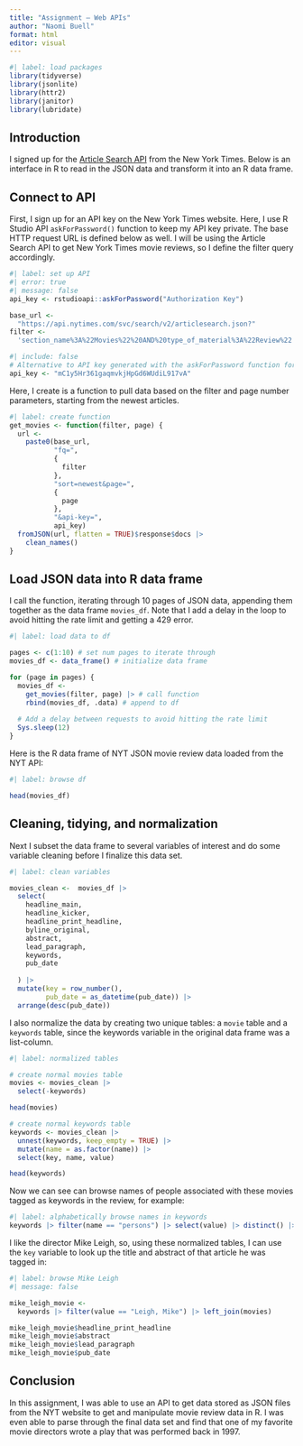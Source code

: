 ```yaml
---
title: "Assignment – Web APIs"
author: "Naomi Buell"
format: html
editor: visual
---
```


```r
#| label: load packages
library(tidyverse)
library(jsonlite)
library(httr2)
library(janitor)
library(lubridate)
```

## Introduction

I signed up for the [Article Search API](https://developer.nytimes.com/docs/articlesearch-product/1/overview) from the New York Times. Below is an interface in R to read in the JSON data and transform it into an R data frame.

## Connect to API

First, I sign up for an API key on the New York Times website. Here, I use R Studio API `askForPassword()` function to keep my API key private. The base HTTP request URL is defined below as well. I will be using the Article Search API to get New York Times movie reviews, so I define the filter query accordingly.

```r
#| label: set up API
#| error: true
#| message: false
api_key <- rstudioapi::askForPassword("Authorization Key")

base_url <-
  "https://api.nytimes.com/svc/search/v2/articlesearch.json?"
filter <-
  'section_name%3A%22Movies%22%20AND%20type_of_material%3A%22Review%22'
```

```r
#| include: false
# Alternative to API key generated with the askForPassword function for the purposes of rendering my QMD
api_key <- "mC1y5Hr361gaqmvkjHpGd6WUdiL917vA"
```

Here, I create is a function to pull data based on the filter and page number parameters, starting from the newest articles.

```r
#| label: create function
get_movies <- function(filter, page) {
  url <-
    paste0(base_url,
           "fq=",
           {
             filter
           },
           "sort=newest&page=",
           {
             page
           },
           "&api-key=",
           api_key)
  fromJSON(url, flatten = TRUE)$response$docs |> 
    clean_names()
}
```

## Load JSON data into R data frame

I call the function, iterating through 10 pages of JSON data, appending them together as the data frame `movies_df`. Note that I add a delay in the loop to avoid hitting the rate limit and getting a 429 error.

```r
#| label: load data to df

pages <- c(1:10) # set num pages to iterate through
movies_df <- data_frame() # initialize data frame

for (page in pages) {
  movies_df <-
    get_movies(filter, page) |> # call function
    rbind(movies_df, .data) # append to df
  
  # Add a delay between requests to avoid hitting the rate limit
  Sys.sleep(12)
}
```

Here is the R data frame of NYT JSON movie review data loaded from the NYT API:

```r
#| label: browse df

head(movies_df)
```

## Cleaning, tidying, and normalization

Next I subset the data frame to several variables of interest and do some variable cleaning before I finalize this data set.

```r
#| label: clean variables

movies_clean <-  movies_df |>
  select(
    headline_main,
    headline_kicker,
    headline_print_headline,
    byline_original,
    abstract,
    lead_paragraph,
    keywords,
    pub_date
    
  ) |>
  mutate(key = row_number(),
         pub_date = as_datetime(pub_date)) |>
  arrange(desc(pub_date))
```

I also normalize the data by creating two unique tables: a `movie` table and a `keywords` table, since the keywords variable in the original data frame was a list-column.

```r
#| label: normalized tables

# create normal movies table
movies <- movies_clean |>
  select(-keywords)

head(movies)

# create normal keywords table
keywords <- movies_clean |>
  unnest(keywords, keep_empty = TRUE) |>
  mutate(name = as.factor(name)) |>
  select(key, name, value)

head(keywords)
```

Now we can see can browse names of people associated with these movies tagged as keywords in the review, for example:

```r
#| label: alphabetically browse names in keywords
keywords |> filter(name == "persons") |> select(value) |> distinct() |> arrange(-desc(value))
```

I like the director Mike Leigh, so, using these normalized tables, I can use the `key` variable to look up the title and abstract of that article he was tagged in:

```r
#| label: browse Mike Leigh
#| message: false

mike_leigh_movie <-
  keywords |> filter(value == "Leigh, Mike") |> left_join(movies)

mike_leigh_movie$headline_print_headline
mike_leigh_movie$abstract
mike_leigh_movie$lead_paragraph
mike_leigh_movie$pub_date
```

## Conclusion

In this assignment, I was able to use an API to get data stored as JSON files from the NYT website to get and manipulate movie review data in R. I was even able to parse through the final data set and find that one of my favorite movie directors wrote a play that was performed back in 1997.
